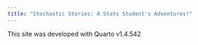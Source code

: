 ```yaml
---
title: "Stochastic Stories: A Stats Student's Adventures!"
---
```


This site was developed with Quarto v1.4.542
